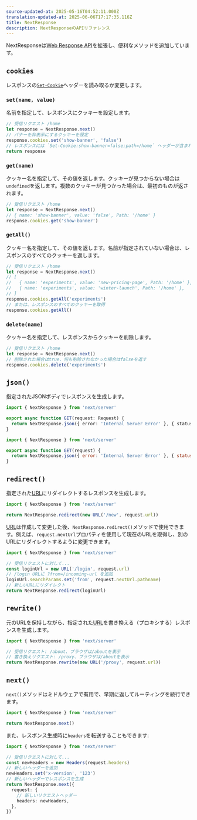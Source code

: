 ```yaml
---
source-updated-at: 2025-05-16T04:52:11.000Z
translation-updated-at: 2025-06-06T17:17:35.116Z
title: NextResponse
description: NextResponseのAPIリファレンス
---
```


NextResponseは[Web Response API](https://developer.mozilla.org/docs/Web/API/Response)を拡張し、便利なメソッドを追加しています。

## `cookies`

レスポンスの[`Set-Cookie`](https://developer.mozilla.org/docs/Web/HTTP/Headers/Set-Cookie)ヘッダーを読み取るか変更します。

### `set(name, value)`

名前を指定して、レスポンスにクッキーを設定します。

```ts
// 受信リクエスト /home
let response = NextResponse.next()
// バナーを非表示にするクッキーを設定
response.cookies.set('show-banner', 'false')
// レスポンスには `Set-Cookie:show-banner=false;path=/home` ヘッダーが含まれる
return response
```

### `get(name)`

クッキー名を指定して、その値を返します。クッキーが見つからない場合は`undefined`を返します。複数のクッキーが見つかった場合は、最初のものが返されます。

```ts
// 受信リクエスト /home
let response = NextResponse.next()
// { name: 'show-banner', value: 'false', Path: '/home' }
response.cookies.get('show-banner')
```

### `getAll()`

クッキー名を指定して、その値を返します。名前が指定されていない場合は、レスポンスのすべてのクッキーを返します。

```ts
// 受信リクエスト /home
let response = NextResponse.next()
// [
//   { name: 'experiments', value: 'new-pricing-page', Path: '/home' },
//   { name: 'experiments', value: 'winter-launch', Path: '/home' },
// ]
response.cookies.getAll('experiments')
// または、レスポンスのすべてのクッキーを取得
response.cookies.getAll()
```

### `delete(name)`

クッキー名を指定して、レスポンスからクッキーを削除します。

```ts
// 受信リクエスト /home
let response = NextResponse.next()
// 削除された場合はtrue、何も削除されなかった場合はfalseを返す
response.cookies.delete('experiments')
```

## `json()`

指定されたJSONボディでレスポンスを生成します。

```ts filename="app/api/route.ts" switcher
import { NextResponse } from 'next/server'

export async function GET(request: Request) {
  return NextResponse.json({ error: 'Internal Server Error' }, { status: 500 })
}
```

```js filename="app/api/route.js" switcher
import { NextResponse } from 'next/server'

export async function GET(request) {
  return NextResponse.json({ error: 'Internal Server Error' }, { status: 500 })
}
```

## `redirect()`

指定された[URL](https://developer.mozilla.org/docs/Web/API/URL)にリダイレクトするレスポンスを生成します。

```ts
import { NextResponse } from 'next/server'

return NextResponse.redirect(new URL('/new', request.url))
```

[URL](https://developer.mozilla.org/docs/Web/API/URL)は作成して変更した後、`NextResponse.redirect()`メソッドで使用できます。例えば、`request.nextUrl`プロパティを使用して現在のURLを取得し、別のURLにリダイレクトするように変更できます。

```ts
import { NextResponse } from 'next/server'

// 受信リクエストに対して...
const loginUrl = new URL('/login', request.url)
// /login URLに ?from=/incoming-url を追加
loginUrl.searchParams.set('from', request.nextUrl.pathname)
// 新しいURLにリダイレクト
return NextResponse.redirect(loginUrl)
```

## `rewrite()`

元のURLを保持しながら、指定された[URL](https://developer.mozilla.org/docs/Web/API/URL)を書き換える（プロキシする）レスポンスを生成します。

```ts
import { NextResponse } from 'next/server'

// 受信リクエスト: /about、ブラウザは/aboutを表示
// 書き換えリクエスト: /proxy、ブラウザは/aboutを表示
return NextResponse.rewrite(new URL('/proxy', request.url))
```

## `next()`

`next()`メソッドはミドルウェアで有用で、早期に返してルーティングを続行できます。

```ts
import { NextResponse } from 'next/server'

return NextResponse.next()
```

また、レスポンス生成時に`headers`を転送することもできます:

```ts
import { NextResponse } from 'next/server'

// 受信リクエストに対して...
const newHeaders = new Headers(request.headers)
// 新しいヘッダーを追加
newHeaders.set('x-version', '123')
// 新しいヘッダーでレスポンスを生成
return NextResponse.next({
  request: {
    // 新しいリクエストヘッダー
    headers: newHeaders,
  },
})
```